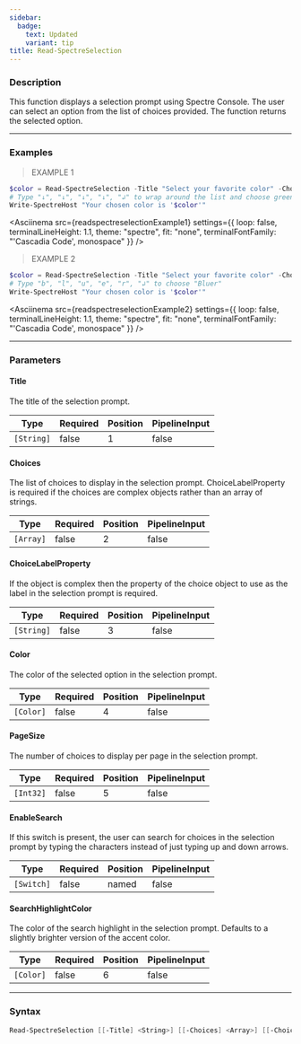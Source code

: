 ```yaml
---
sidebar:
  badge:
    text: Updated
    variant: tip
title: Read-SpectreSelection
---
```









### Description

This function displays a selection prompt using Spectre Console. The user can select an option from the list of choices provided. The function returns the selected option.



---


### Examples
> EXAMPLE 1

```powershell
$color = Read-SpectreSelection -Title "Select your favorite color" -Choices @("Red", "Green", "Blue") -Color "Green"
# Type "↓", "↓", "↓", "↓", "↲" to wrap around the list and choose green
Write-SpectreHost "Your chosen color is '$color'"
```
<Asciinema
    src={readspectreselectionExample1}
    settings={{
        loop: false,
        terminalLineHeight: 1.1,
        theme: "spectre",
        fit: "none",
        terminalFontFamily: "'Cascadia Code', monospace"
    }}
/>
> EXAMPLE 2

```powershell
$color = Read-SpectreSelection -Title "Select your favorite color" -Choices @("Blue", "Bluer", "Blue-est") -EnableSearch
# Type "b", "l", "u", "e", "r", "↲" to choose "Bluer"
Write-SpectreHost "Your chosen color is '$color'"
```
<Asciinema
    src={readspectreselectionExample2}
    settings={{
        loop: false,
        terminalLineHeight: 1.1,
        theme: "spectre",
        fit: "none",
        terminalFontFamily: "'Cascadia Code', monospace"
    }}
/>


---


### Parameters
#### **Title**

The title of the selection prompt.






|Type      |Required|Position|PipelineInput|
|----------|--------|--------|-------------|
|`[String]`|false   |1       |false        |



#### **Choices**

The list of choices to display in the selection prompt. ChoiceLabelProperty is required if the choices are complex objects rather than an array of strings.






|Type     |Required|Position|PipelineInput|
|---------|--------|--------|-------------|
|`[Array]`|false   |2       |false        |



#### **ChoiceLabelProperty**

If the object is complex then the property of the choice object to use as the label in the selection prompt is required.






|Type      |Required|Position|PipelineInput|
|----------|--------|--------|-------------|
|`[String]`|false   |3       |false        |



#### **Color**

The color of the selected option in the selection prompt.






|Type     |Required|Position|PipelineInput|
|---------|--------|--------|-------------|
|`[Color]`|false   |4       |false        |



#### **PageSize**

The number of choices to display per page in the selection prompt.






|Type     |Required|Position|PipelineInput|
|---------|--------|--------|-------------|
|`[Int32]`|false   |5       |false        |



#### **EnableSearch**

If this switch is present, the user can search for choices in the selection prompt by typing the characters instead of just typing up and down arrows.






|Type      |Required|Position|PipelineInput|
|----------|--------|--------|-------------|
|`[Switch]`|false   |named   |false        |



#### **SearchHighlightColor**

The color of the search highlight in the selection prompt. Defaults to a slightly brighter version of the accent color.






|Type     |Required|Position|PipelineInput|
|---------|--------|--------|-------------|
|`[Color]`|false   |6       |false        |





---


### Syntax
```powershell
Read-SpectreSelection [[-Title] <String>] [[-Choices] <Array>] [[-ChoiceLabelProperty] <String>] [[-Color] <Color>] [[-PageSize] <Int32>] [-EnableSearch] [[-SearchHighlightColor] <Color>] [<CommonParameters>]
```

